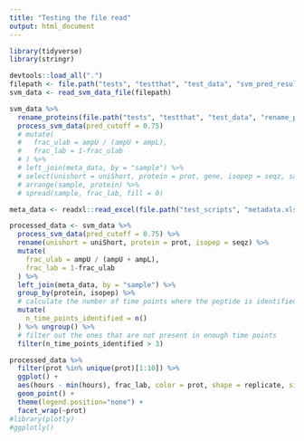 ```yaml
---
title: "Testing the file read"
output: html_document
---
```


```r
library(tidyverse)
library(stringr)
```


```r
devtools::load_all(".")
filepath <- file.path("tests", "testthat", "test_data", "svm_pred_results.csv")
svm_data <- read_svm_data_file(filepath)
```



```r
svm_data %>% 
  rename_proteins(file.path("tests", "testthat", "test_data", "rename_prot.xlsx")) %>% 
  process_svm_data(pred_cutoff = 0.75) 
  # mutate(
  #   frac_ulab = ampU / (ampU + ampL),
  #   frac_lab = 1-frac_ulab
  # ) %>% 
  # left_join(meta_data, by = "sample") %>% 
  # select(unishort = uniShort, protein = prot, gene, isopep = seqz, sample, frac_lab) %>% 
  # arrange(sample, protein) %>% 
  # spread(sample, frac_lab, fill = 0)
```



```r
meta_data <- readxl::read_excel(file.path("test_scripts", "metadata.xlsx"))

processed_data <- svm_data %>% 
  process_svm_data(pred_cutoff = 0.75) %>% 
  rename(unishort = uniShort, protein = prot, isopep = seqz) %>% 
  mutate(
    frac_ulab = ampU / (ampU + ampL),
    frac_lab = 1-frac_ulab
  ) %>% 
  left_join(meta_data, by = "sample") %>% 
  group_by(protein, isopep) %>%
  # calculate the number of time points where the peptide is identified
  mutate(
    n_time_points_identified = n()
  ) %>% ungroup() %>% 
  # filter out the ones that are not present in enough time points
  filter(n_time_points_identified > 3)
```


```r
processed_data %>% 
  filter(prot %in% unique(prot)[1:10]) %>% 
  ggplot() +
  aes(hours - min(hours), frac_lab, color = prot, shape = replicate, size = svmPred) +
  geom_point() +
  theme(legend.position="none") +
  facet_wrap(~prot)
#library(plotly)
#ggplotly()
```

